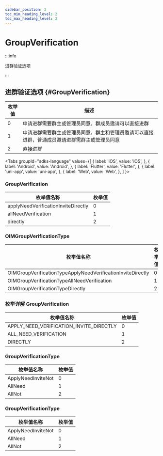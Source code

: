 ```yaml
---
sidebar_position: 2
toc_min_heading_level: 2
toc_max_heading_level: 2
---
```


# GroupVerification

:::info

进群验证选项

:::

## 进群验证选项 {#GroupVerification}

| 枚举值 | 描述                                 |
| ------ | ------------------------------------ |
| 0      | 申请进群需要群主或管理员同意，群成员邀请可以直接进群              |
| 1      | 申请进群需要群主或管理员同意，群主和管理员邀请可以直接进群，普通成员邀请进群需群主或管理员同意 |
| 2      | 直接进群                             |

<Tabs
groupId="sdks-language"
values={[
{ label: 'iOS', value: 'iOS', },
{ label: 'Android', value: 'Android', },
{ label: 'Flutter', value: 'Flutter', },
{ label: 'uni-app', value: 'uni-app', },
{ label: 'Web', value: 'Web', },
]
}>

<TabItem value="Flutter">

### GroupVerification

| 枚举值名称                          | 枚举值 |
| ----------------------------------- | ------ |
| applyNeedVerificationInviteDirectly | 0      |
| allNeedVerification                 | 1      |
| directly                            | 2      |

</TabItem>

<TabItem value="iOS">

### OIMGroupVerificationType

| 枚举值名称                                                  | 枚举值 |
| ----------------------------------------------------------- | ------ |
| OIMGroupVerificationTypeApplyNeedVerificationInviteDirectly | 0      |
| OIMGroupVerificationTypeAllNeedVerification                 | 1      |
| OIMGroupVerificationTypeDirectly                            | 2      |

</TabItem>

<TabItem value="Android">

### 枚举详解 GroupVerification

| 枚举值名称                          | 枚举值 |
| ----------------------------------- | ------ |
| APPLY_NEED_VERIFICATION_INVITE_DIRECTLY | 0      |
| ALL_NEED_VERIFICATION                 | 1      |
| DIRECTLY                            | 2      |

</TabItem>

<TabItem value="Web">

### GroupVerificationType

| 枚举值名称         | 枚举值 |
| ------------------ | ------ |
| ApplyNeedInviteNot | 0      |
| AllNeed            | 1      |
| AllNot             | 2      |

</TabItem>

<TabItem value="uni-app">

### GroupVerificationType

| 枚举值名称         | 枚举值 |
| ------------------ | ------ |
| ApplyNeedInviteNot | 0      |
| AllNeed            | 1      |
| AllNot             | 2      |

</TabItem>

</Tabs>
